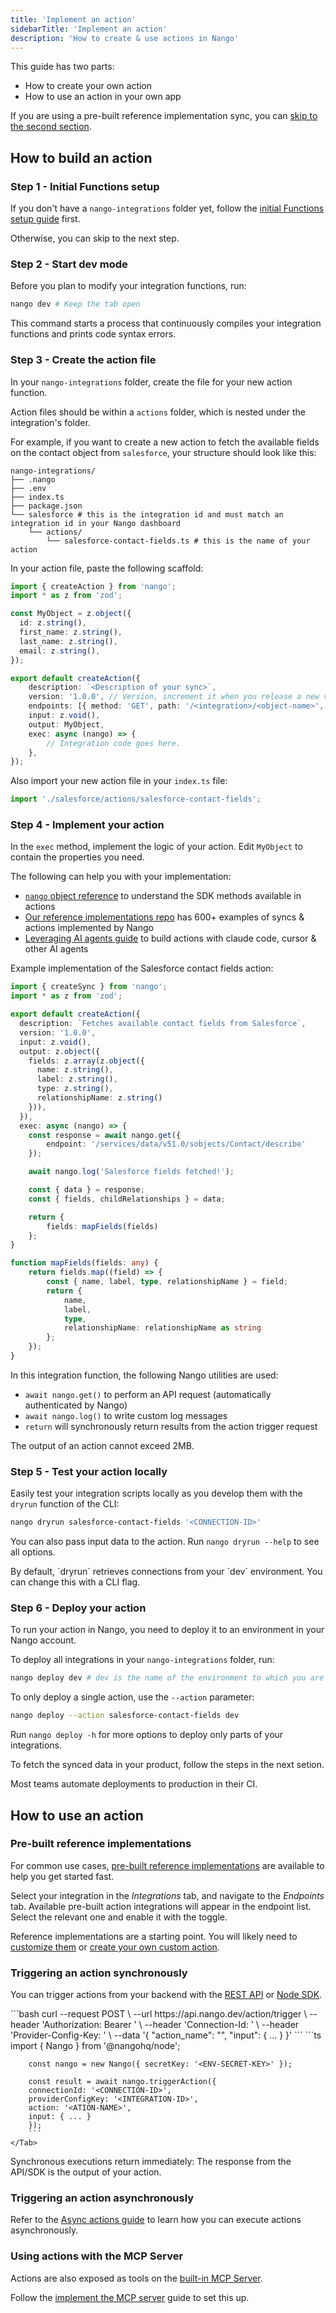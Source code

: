 ```yaml
---
title: 'Implement an action'
sidebarTitle: 'Implement an action'
description: 'How to create & use actions in Nango'
---
```


This guide has two parts:
- How to create your own action
- How to use an action in your own app

If you are using a pre-built reference implementation sync, you can [skip to the second section](#how-to-use-an-action).

## How to build an action

### Step 1 - Initial Functions setup

If you don't have a `nango-integrations` folder yet, follow the [initial Functions setup guide](/implementation-guides/building-integrations/functions-setup) first.

Otherwise, you can skip to the next step.

### Step 2 - Start dev mode

Before you plan to modify your integration functions, run:

```bash
nango dev # Keep the tab open
```

This command starts a process that continuously compiles your integration functions and prints code syntax errors.

### Step 3 - Create the action file

In your `nango-integrations` folder, create the file for your new action function.

Action files should be within a `actions` folder, which is nested under the integration's folder.

For example, if you want to create a new action to fetch the available fields on the contact object from `salesforce`, your structure should look like this:

```
nango-integrations/
├── .nango
├── .env
├── index.ts
├── package.json
└── salesforce # this is the integration id and must match an integration id in your Nango dashboard
    └── actions/
        └── salesforce-contact-fields.ts # this is the name of your action
```

In your action file, paste the following scaffold:

```ts salesforce-contact-fields.ts lines
import { createAction } from 'nango';
import * as z from 'zod';

const MyObject = z.object({
  id: z.string(),
  first_name: z.string(),
  last_name: z.string(),
  email: z.string(),
});

export default createAction({
    description: `<Description of your sync>`,
    version: '1.0.0', // Version, increment it when you release a new version
    endpoints: [{ method: 'GET', path: '/<integration>/<object-name>', group: '<Group>' }],
    input: z.void(),
    output: MyObject,
    exec: async (nango) => {
        // Integration code goes here.
    },
});
```

Also import your new action file in your `index.ts` file:

```typescript index.ts
import './salesforce/actions/salesforce-contact-fields';
```

### Step 4 - Implement your action

In the `exec` method, implement the logic of your action. Edit `MyObject` to contain the properties you need.

The following can help you with your implementation:
- [`nango` object reference](/reference/scripts) to understand the SDK methods available in actions
- [Our reference implementations repo](https://www.nango.dev/templates) has 600+ examples of syncs & actions implemented by Nango
- [Leveraging AI agents guide]() to build actions with claude code, cursor & other AI agents

Example implementation of the Salesforce contact fields action:

```ts salesforce-contact-fields.ts lines
import { createSync } from 'nango';
import * as z from 'zod';

export default createAction({
  description: `Fetches available contact fields from Salesforce`,
  version: '1.0.0',
  input: z.void(),
  output: z.object({
    fields: z.array(z.object({
      name: z.string(),
      label: z.string(),
      type: z.string(),
      relationshipName: z.string()
    })),
  }),
  exec: async (nango) => {
    const response = await nango.get({
        endpoint: '/services/data/v51.0/sobjects/Contact/describe'
    });

    await nango.log('Salesforce fields fetched!');

    const { data } = response;
    const { fields, childRelationships } = data;

    return {
        fields: mapFields(fields)
    };
}

function mapFields(fields: any) {
    return fields.map((field) => {
        const { name, label, type, relationshipName } = field;
        return {
            name,
            label,
            type,
            relationshipName: relationshipName as string
        };
    });
}
```

In this integration function, the following Nango utilities are used:
- `await nango.get()` to perform an API request (automatically authenticated by Nango)
- `await nango.log()` to write custom log messages
- `return` will synchronously return results from the action trigger request

<Warning>
    The output of an action cannot exceed 2MB.
</Warning>

### Step 5 - Test your action locally

Easily test your integration scripts locally as you develop them with the `dryrun` function of the CLI:

```bash
nango dryrun salesforce-contact-fields '<CONNECTION-ID>'
```

You can also pass input data to the action. Run `nango dryrun --help` to see all options.

<Tip>
    By default, `dryrun` retrieves connections from your `dev` environment. You can change this with a CLI flag.
</Tip>

### Step 6 - Deploy your action

To run your action in Nango, you need to deploy it to an environment in your Nango account.

To deploy all integrations in your `nango-integrations` folder, run:
```bash
nango deploy dev # dev is the name of the environment to which you are deploying
```

To only deploy a single action, use the `--action` parameter:
```bash
nango deploy --action salesforce-contact-fields dev
```

Run `nango deploy -h` for more options to deploy only parts of your integrations.

To fetch the synced data in your product, follow the steps in the next setion.

<Tip>
    Most teams automate deployments to production in their CI.
</Tip>

## How to use an action

### Pre-built reference implementations

For common use cases, [pre-built reference implementations](https://www.nango.dev/templates) are available to help you get started fast.

Select your integration in the _Integrations_ tab, and navigate to the _Endpoints_ tab. Available pre-built action integrations will appear in the endpoint list. Select the relevant one and enable it with the toggle.

Reference implementations are a starting point. You will likely need to [customize them]() or [create your own custom action](#how-to-build-an-action).

### Triggering an action synchronously

You can trigger actions from your backend with the [REST API](/reference/api/action/trigger) or [Node SDK](/reference/sdks/node#actions).

<Tabs>
    <Tab title="cURL (standard endpoint)">
        ```bash
        curl --request POST \
        --url https://api.nango.dev/action/trigger \
        --header 'Authorization: Bearer <ENV-SECRET-KEY>' \
        --header 'Connection-Id: <CONNECTION-ID>' \
        --header 'Provider-Config-Key: <INTEGRATION-ID>' \
        --data '{
            "action_name": "<ACTION-NAME>",
            "input": { ... }
        }'
        ```
    </Tab>
    <Tab title="Node SDK">
        ```ts
        import { Nango }  from '@nangohq/node';

        const nango = new Nango({ secretKey: '<ENV-SECRET-KEY>' });

        const result = await nango.triggerAction({
        connectionId: '<CONNECTION-ID>',
        providerConfigKey: '<INTEGRATION-ID>',
        action: '<ATION-NAME>',
        input: { ... }
        });
        ```
    </Tab>
</Tabs>

Synchronous executions return immediately: The response from the API/SDK is the output of your action.

### Triggering an action asynchronously

Refer to the [Async actions guide](/implementation-guides/actions/async-actions) to learn how you can execute actions asynchronously.

### Using actions with the MCP Server

Actions are also exposed as tools on the [built-in MCP Server](/guides/use-cases/mcp-server).

Follow the [implement the MCP server]() guide to set this up.